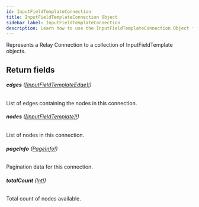 ```yaml
---
id: InputFieldTemplateConnection
title: InputFieldTemplateConnection Object
sidebar_label: InputFieldTemplateConnection
description: Learn how to use the InputFieldTemplateConnection Object for Builder's API.
---
```


Represents a Relay Connection to a collection of InputFieldTemplate objects.

## Return fields

###### <b>edges</b> ([[InputFieldTemplateEdge]!](/self-managed/composer/builder/api/schema/object/InputFieldTemplateEdge.mdx))

List of edges containing the nodes in this connection.

###### <b>nodes</b> ([[InputFieldTemplate]!](/self-managed/composer/builder/api/schema/object/InputFieldTemplate.mdx))

List of nodes in this connection.

###### <b>pageInfo</b> ([PageInfo!](/self-managed/composer/builder/api/schema/object/PageInfo.mdx))

Pagination data for this connection.

###### <b>totalCount</b> ([Int!](/self-managed/composer/builder/api/schema/scalar/Int.mdx))

Total count of nodes available.
